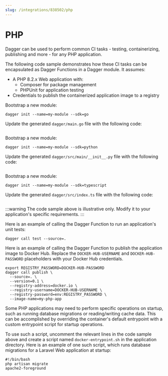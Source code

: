 ```yaml
---
slug: /integrations/838502/php
---
```



# PHP

Dagger can be used to perform common CI tasks - testing, containerizing, publishing and more - for any PHP application.

The following code sample demonstrates how these CI tasks can be encapsulated as Dagger Functions in a Dagger module. It assumes:

- A PHP 8.2.x Web application with:
  - Composer for package management
  - PHPUnit for application testing
- Credentials to publish the containerized application image to a registry

<Tabs groupId="language">
<TabItem value="Go">

Bootstrap a new module:

```shell
dagger init --name=my-module --sdk=go
```

Update the generated `dagger/main.go` file with the following code:

```go file=./snippets/php/go/main.go
```

</TabItem>
<TabItem value="Python">

Bootstrap a new module:

```shell
dagger init --name=my-module --sdk=python
```

Update the generated `dagger/src/main/__init__.py` file with the following code:

```python file=./snippets/php/python/main.py
```

</TabItem>
<TabItem value="TypeScript">

Bootstrap a new module:

```shell
dagger init --name=my-module --sdk=typescript
```

Update the generated `dagger/src/index.ts` file with the following code:

```typescript file=./snippets/php/typescript/index.ts
```

</TabItem>
</Tabs>

:::warning
The code sample above is illustrative only. Modify it to your application's specific requirements.
:::

Here is an example of calling the Dagger Function to run an application's unit tests:

```shell
dagger call test --source=.
```

Here is an example of calling the Dagger Function to publish the application image to Docker Hub. Replace the `DOCKER-HUB-USERNAME` and `DOCKER-HUB-PASSWORD` placeholders with your Docker Hub credentials.

```shell
export REGISTRY_PASSWORD=DOCKER-HUB-PASSWORD
dagger call publish \
  --source=. \
  --version=0.1 \
  --registry-address=docker.io \
  --registry-username=DOCKER-HUB-USERNAME \
  --registry-password=env:REGISTRY_PASSWORD \
  --image-name=my-php-app
```

Some PHP applications may need to perform specific operations on startup, such as running database migrations or reading/writing cache data. This can be accomplished by overriding the container's default entrypoint with a custom entrypoint script for startup operations.

To use such a script, uncomment the relevant lines in the code sample above and create a script named `docker-entrypoint.sh` in the application directory. Here is an example of one such script, which runs database migrations for a Laravel Web application at startup:

```shell
#!/bin/bash
php artisan migrate
apache2-foreground
```
